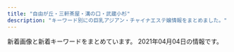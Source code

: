 ```yaml
---
title: "自由が丘・三軒茶屋・溝の口・武蔵小杉"
description: "キーワード別にの巨乳アジアン・チャイナエステ嬢情報をまとめました。"
---
```


新着画像と新着キーワードをまとめています。
2021年04月04日の情報です。

<DmmAffiliateIns />
<KeywordTable
  shops={
    [
    {
        "img_links": [
            "http://in-esthe.com/you/images/p-7.jpg",
            "http://in-esthe.com/you/images/p-5.jpg",
            "http://in-esthe.com/you/images/p-4.jpg",
            "http://in-esthe.com/you/images/mo.png",
            "http://in-esthe.com/you/images/botton.jpg",
            "http://in-esthe.com/you/images/r-2.jpg",
            "http://in-esthe.com/you/images/p-9.jpg",
            "http://in-esthe.com/you/images/p-8.jpg",
            "http://in-esthe.com/you/images/fla.jpg",
            "http://in-esthe.com/you/images/p-3.jpg",
            "http://cdn.dino-es.com/images/logo/468x60DinoEs.png",
            "http://in-esthe.com/you/images/r-1.jpg",
            "http://in-esthe.com/you/images/p-10.jpg",
            "http://in-esthe.com/you/images/p-11.jpg",
            "http://in-esthe.com/you/images/p-0.jpg"
        ],
        "keywords": {},
        "url": "http://in-esthe.com/you/",
        "station": "\u5b66\u82b8\u5927\u5b66\u99c5\u6771\u53e3",
        "name": "\u60a0"
    },
    {
        "station": "\u4e09\u8ed2\u8336\u5c4b\u99c5\u5317\u53e3",
        "url": "http://kagayaki.jpn.cm/",
        "keywords": {
            "E": 1,
            "84": 1,
            "C": 17,
            "87": 2,
            "86": 5,
            "D": 6
        },
        "img_links": [
            "http://kagayaki.jpn.cm/photos/sites/35/2017/11/2017110107513579.jpg",
            "http://kagayaki.jpn.cm/images/end1.jpg",
            "http://kagayaki.jpn.cm/images/staff0.jpg",
            "http://kagayaki.jpn.cm/images/room6.jpg",
            "http://kagayaki.jpn.cm/images/room3.jpg",
            "http://kagayaki.jpn.cm/photos/sites/35/2019/09/2019092518230998.jpg",
            "http://kagayaki.jpn.cm/images/girl-z2.jpg",
            "http://kagayaki.jpn.cm/photos/sites/35/2020/10/2020100418535814.jpg",
            "http://kagayaki.jpn.cm/images/mobile2.jpg",
            "http://kagayaki.jpn.cm/photos/sites/35/2016/09/637893871729784570.jpg",
            "http://kagayaki.jpn.cm/photos/sites/35/2016/08/staff3.jpg",
            "http://kagayaki.jpn.cm/photos/sites/35/2016/11/11.jpg",
            "http://kagayaki.jpn.cm/images/girl-z1.jpg",
            "http://kagayaki.jpn.cm/photos/sites/35/2016/08/staff32.jpg",
            "http://kagayaki.jpn.cm/images/room2.jpg",
            "http://kagayaki.jpn.cm/images/staff_line.png",
            "http://kagayaki.jpn.cm/photos/sites/35/2016/11/12.jpg",
            "http://kagayaki.jpn.cm/images/bj3.png",
            "http://kagayaki.jpn.cm/images/room5.jpg",
            "http://kagayaki.jpn.cm/photos/sites/35/2016/11/1.jpg",
            "http://kagayaki.jpn.cm/images/room1.jpg",
            "http://kagayaki.jpn.cm/images/top.jpg",
            "http://kagayaki.jpn.cm/images/room4.jpg",
            "http://kagayaki.jpn.cm/images/mobile.jpg"
        ],
        "name": "\u661f\u306e\u8f1d\u304d"
    },
    {
        "keywords": {
            "87": 1,
            "86": 2,
            "C": 2,
            "D": 3,
            "85": 2
        },
        "name": "\u30d6\u30ea\u30ea\u30a2\u30f3\u30b9",
        "station": "\u4e09\u8ed2\u8336\u5c4b\u99c5\u4e16\u7530\u8c37\u901a\u308a\u53e3",
        "url": "http://www.brilliance.mesthe.com/",
        "img_links": [
            "http://www.brilliance.mesthe.com/images/main_top.png",
            "http://www.brilliance.mesthe.com/files/003-02.jpg",
            "http://www.brilliance.mesthe.com/files/004-03.jpg",
            "http://www.brilliance.mesthe.com/images/new1.png",
            "http://www.brilliance.mesthe.com/images/s3.jpg",
            "http://www.brilliance.mesthe.com/files/001.jpg",
            "http://www.brilliance.mesthe.com/images/s2.jpg",
            "http://www.brilliance.mesthe.com/images/new3.png",
            "http://www.brilliance.mesthe.com/images/zi_massage.png",
            "http://www.brilliance.mesthe.com/images/s1.jpg",
            "http://www.brilliance.mesthe.com/images/shop/shop03.jpg",
            "http://www.brilliance.mesthe.com/images/tel.png",
            "http://www.brilliance.mesthe.com/images/zi_staff.png",
            "http://www.brilliance.mesthe.com/images/maga.jpg",
            "http://www.brilliance.mesthe.com/images/pick.png",
            "http://www.brilliance.mesthe.com/files/002-02.jpg",
            "http://www.brilliance.mesthe.com/files/001-02.jpg",
            "http://www.brilliance.mesthe.com/files/002-03.jpg",
            "http://www.brilliance.mesthe.com/files/003-03.jpg",
            "http://www.brilliance.mesthe.com/files/005-02.jpg",
            "http://www.brilliance.mesthe.com/files/002.jpg",
            "http://www.brilliance.mesthe.com/files/005.jpg",
            "http://www.brilliance.mesthe.com/images/service.png",
            "http://www.brilliance.mesthe.com/images/xian.png",
            "http://www.brilliance.mesthe.com/files/001-03.jpg",
            "http://www.brilliance.mesthe.com/files/004-02.jpg",
            "http://www.brilliance.mesthe.com/files/004.jpg",
            "http://www.brilliance.mesthe.com/images/infotiao1.jpg",
            "http://www.brilliance.mesthe.com/images/main_bottom.png",
            "http://www.brilliance.mesthe.com/images/shop/shop04.jpg",
            "http://www.brilliance.mesthe.com/files/005-03.jpg",
            "http://www.brilliance.mesthe.com/images/shop/shop02.jpg",
            "http://www.brilliance.mesthe.com/images/shop/shop01.jpg",
            "http://www.brilliance.mesthe.com/files/003.jpg"
        ]
    },
    {
        "img_links": [
            "http://www.esthe.esraku.com/images/m2.jpg",
            "http://www.esthe.esraku.com/files/004.jpg",
            "http://www.esthe.esraku.com/images/slider-img002.jpg",
            "http://www.esthe.esraku.com/images/m1.jpg",
            "http://www.esthe.esraku.com/images/slider-img001.jpg",
            "http://www.esthe.esraku.com/images/s_message.png",
            "http://www.esthe.esraku.com/files/003.jpg",
            "http://www.esthe.esraku.com/images/s_top_therapist.png",
            "http://www.esthe.esraku.com/images/s_pickup.png",
            "http://www.esthe.esraku.com/files/001.jpg",
            "http://www.esthe.esraku.com/files/002.jpg",
            "http://www.esthe.esraku.com/images/m3.jpg",
            "http://www.esthe.esraku.com/images/s_news.png",
            "http://www.esthe.esraku.com/images/m6.jpg",
            "http://www.esthe.esraku.com/images/m4.jpg",
            "http://www.esthe.esraku.com/files/005.jpg"
        ],
        "station": "\u4e09\u8ed2\u8336\u5c4b\u99c5\u5357\u53e3",
        "keywords": {
            "D": 32,
            "88": 8,
            "E": 8,
            "86": 8,
            "91": 8,
            "85": 8,
            "87": 8
        },
        "url": "http://www.esthe.esraku.com/",
        "name": "\u53f0\u6e7e\u30a8\u30b9\u30c6"
    },
    {
        "station": "\u4e8c\u5b50\u7389\u5ddd\u99c5\u6771\u53e3",
        "url": "https://ohbay.relaxjp.com/",
        "img_links": [
            "https://ohbay.relaxjp.com/css/foot.jpg",
            "https://ohbay.relaxjp.com/css/top02.jpg",
            "https://ohbay.relaxjp.com/css/staff/staff01.jpg",
            "https://ohbay.relaxjp.com/css/osusume01.jpg",
            "https://ohbay.relaxjp.com/css/staff/staff02.jpg",
            "https://ohbay.relaxjp.com/css/staff/staff03.jpg",
            "https://ohbay.relaxjp.com/css/top001.jpg",
            "https://ohbay.relaxjp.com/css/m-head.jpg",
            "https://ohbay.relaxjp.com/images/call.png",
            "https://ohbay.relaxjp.com/css/top03.jpg",
            "https://ohbay.relaxjp.com/css/osusume02.jpg",
            "https://ohbay.relaxjp.com/css/osusume03.jpg"
        ],
        "name": "Oh Baby",
        "keywords": {}
    },
    {
        "station": "\u81ea\u7531\u304c\u4e18\u99c5\u5357\u53e3",
        "name": "\u697d\u697d\u5c4b",
        "img_links": [
            "http://ms-rlx.com/img/ttl_mobile.png",
            "http://ms-rlx.com/staff/momo/01.jpg",
            "http://ms-rlx.com/staff/ruri/01mb.jpg",
            "http://ms-rlx.com/img/msgbtn.png",
            "http://ms-rlx.com/img/ttl_concept.png",
            "http://ms-rlx.com/staff/milk/01mb.jpg",
            "http://ms-rlx.com/i/files/homeimg.jpg",
            "http://ms-rlx.com/img/ttl_rec.png",
            "http://ms-rlx.com/img/ttl_staff.png",
            "http://ms-rlx.com/img/access/road02.jpg",
            "http://ms-rlx.com/img/access/road01.jpg",
            "http://ms-rlx.com/staff/ruri/01.jpg",
            "http://ms-rlx.com/img/youtube.jpg",
            "http://ms-rlx.com/staff/sachan/01.jpg",
            "http://ms-rlx.com/pic/head.png",
            "http://ms-rlx.com/staff/ringo/01.jpg",
            "http://ms-rlx.com/img/access/road03.jpg",
            "http://ms-rlx.com/img/att.png",
            "http://ms-rlx.com/img/ttl_tnew.png",
            "http://ms-rlx.com/staff/momo/01mb.jpg",
            "http://ms-rlx.com/staff/ringo/01mb.jpg",
            "http://ms-rlx.com/staff/sachan/01mb.jpg",
            "http://ms-rlx.com/staff/milk/01.jpg"
        ],
        "keywords": {
            "C": 14
        },
        "url": "http://ms-rlx.com/"
    },
    {
        "url": "http://tanoshii.jpn.mn/",
        "keywords": {
            "C": 6,
            "83": 5,
            "89": 2,
            "88": 3,
            "D": 19,
            "86": 7,
            "82": 4,
            "87": 6,
            "85": 6,
            "E": 8
        },
        "img_links": [
            "http://tanoshii.jpn.mn/images/top_slider02.jpg",
            "http://tanoshii.jpn.mn/photos/sites/76/2020/12/2020122501502779.jpg",
            "http://tanoshii.jpn.mn/images/link_nav04.jpg",
            "http://tanoshii.jpn.mn/photos/sites/76/2020/09/2020093003412015.jpg",
            "http://tanoshii.jpn.mn/images/link_nav02.jpg",
            "http://tanoshii.jpn.mn/images/top.png",
            "http://tanoshii.jpn.mn/photos/sites/76/2020/01/2020010206122496.jpg",
            "http://tanoshii.jpn.mn/photos/sites/76/2021/03/2021032908460188.jpg",
            "http://tanoshii.jpn.mn/photos/sites/76/2020/09/2020092006290275.jpg",
            "http://tanoshii.jpn.mn/photos/sites/76/2020/01/2020011710434680.jpg",
            "http://tanoshii.jpn.mn/photos/sites/76/2020/12/2020120904441346.jpg",
            "http://tanoshii.jpn.mn/photos/sites/76/2020/02/2020020601144618.jpg",
            "http://tanoshii.jpn.mn/photos/sites/76/2021/03/2021032706134456.jpg",
            "http://tanoshii.jpn.mn/photos/sites/76/2020/06/2020061605184059.jpg",
            "http://tanoshii.jpn.mn/photos/sites/76/2020/09/2020090803135392.jpg",
            "http://tanoshii.jpn.mn/photos/sites/76/2020/05/2020051702012070.jpg",
            "http://tanoshii.jpn.mn/photos/sites/76/2020/12/202012060340027.jpg",
            "http://tanoshii.jpn.mn/photos/sites/76/2021/01/2021012605371183.jpg",
            "http://tanoshii.jpn.mn/images/link_nav03.jpg",
            "http://tanoshii.jpn.mn/photos/sites/76/2020/12/202012240922577.jpg",
            "http://tanoshii.jpn.mn/photos/sites/76/2021/03/2021031707390229.jpg",
            "http://tanoshii.jpn.mn/photos/sites/76/2020/11/2020111603281212.jpg",
            "http://tanoshii.jpn.mn/photos/sites/76/2021/02/2021022304124724.jpg",
            "http://tanoshii.jpn.mn/photos/sites/76/2020/02/2020022603283463.jpg",
            "http://tanoshii.jpn.mn/photos/sites/76/2021/02/2021020904591631.jpg",
            "http://tanoshii.jpn.mn/photos/sites/76/2021/03/2021032305521841.jpg",
            "http://tanoshii.jpn.mn/photos/sites/76/2019/12/201912280133413.jpg",
            "http://tanoshii.jpn.mn/photos/sites/76/2020/11/2020112407093420.jpg",
            "http://tanoshii.jpn.mn/photos/sites/76/2020/08/2020081201584255.jpg",
            "http://tanoshii.jpn.mn/photos/sites/76/2020/07/2020071004194210.jpg",
            "http://tanoshii.jpn.mn/photos/sites/76/2019/12/2019121409132141.jpg",
            "http://tanoshii.jpn.mn/images/ico01.png",
            "http://tanoshii.jpn.mn/photos/sites/76/2019/12/201912140913237.jpg",
            "http://tanoshii.jpn.mn/photos/sites/76/2021/01/2021011304151051.jpg",
            "http://tanoshii.jpn.mn/photos/sites/76/2020/03/202003090333270.jpg",
            "http://tanoshii.jpn.mn/photos/sites/76/2020/10/2020101305315556.jpg",
            "http://tanoshii.jpn.mn/photos/sites/76/2020/02/2020022603284068.jpg",
            "http://tanoshii.jpn.mn/photos/sites/76/2020/09/2020093003412655.jpg",
            "http://tanoshii.jpn.mn/photos/sites/76/2020/12/2020120901212835.jpg",
            "http://tanoshii.jpn.mn/images/info2.jpg",
            "http://tanoshii.jpn.mn/photos/sites/76/2020/12/2020122205012857.jpg",
            "http://tanoshii.jpn.mn/images/info3.jpg",
            "http://tanoshii.jpn.mn/images/side_mobile.jpg",
            "http://tanoshii.jpn.mn/photos/sites/76/2020/01/2020011207465264.jpg",
            "http://tanoshii.jpn.mn/photos/sites/76/2020/01/2020011207465354.jpg",
            "http://tanoshii.jpn.mn/photos/sites/76/2021/01/2021012605370415.jpg",
            "http://tanoshii.jpn.mn/photos/sites/76/2020/01/2020012908322311.jpg",
            "http://tanoshii.jpn.mn/photos/sites/76/2020/11/2020110307113062.jpg",
            "http://tanoshii.jpn.mn/photos/sites/76/2020/12/2020120904423083.jpg",
            "http://tanoshii.jpn.mn/photos/sites/76/2020/11/2020112902000038.jpg",
            "http://tanoshii.jpn.mn/photos/sites/76/2020/08/2020080507421162.jpg",
            "http://tanoshii.jpn.mn/photos/sites/76/2020/01/2020012603560666.jpg",
            "http://tanoshii.jpn.mn/images/link_nav07.jpg",
            "http://tanoshii.jpn.mn/photos/sites/76/2020/05/2020052603000345.jpg",
            "http://tanoshii.jpn.mn/images/link_nav05.jpg",
            "http://tanoshii.jpn.mn/photos/sites/76/2020/06/2020060701410487.jpg",
            "http://tanoshii.jpn.mn/photos/sites/76/2020/08/2020082903370364.jpg",
            "http://tanoshii.jpn.mn/photos/sites/76/2020/09/2020090307211283.jpg",
            "http://tanoshii.jpn.mn/images/link_nav06.jpg",
            "http://tanoshii.jpn.mn/photos/sites/76/2021/04/2021040106493984.jpg",
            "http://tanoshii.jpn.mn/photos/sites/76/2020/09/2020090800560727.jpg",
            "http://tanoshii.jpn.mn/images/side_tel.jpg",
            "http://tanoshii.jpn.mn/photos/sites/76/2019/12/2019121409132447.jpg",
            "http://tanoshii.jpn.mn/images/info1.jpg",
            "http://tanoshii.jpn.mn/images/link_nav01.jpg",
            "http://tanoshii.jpn.mn/photos/sites/76/2021/03/2021030906271271.jpg",
            "http://tanoshii.jpn.mn/images/top_slider01.jpg",
            "http://tanoshii.jpn.mn/photos/sites/76/2021/01/2021011304145677.jpg",
            "http://tanoshii.jpn.mn/photos/sites/76/2021/01/2021010305174759.jpg",
            "http://tanoshii.jpn.mn/photos/sites/76/2020/04/2020040401245819.jpg",
            "http://tanoshii.jpn.mn/photos/sites/76/2020/03/2020032803325898.jpg",
            "http://tanoshii.jpn.mn/photos/sites/76/2019/12/2019121409131966.jpg",
            "http://tanoshii.jpn.mn/photos/sites/76/2019/12/2019121409132234.jpg",
            "http://tanoshii.jpn.mn/images/side_link.jpg",
            "http://tanoshii.jpn.mn/photos/sites/76/2021/02/2021022603355371.jpg",
            "http://tanoshii.jpn.mn/photos/sites/76/2021/04/2021040106500276.jpg",
            "http://tanoshii.jpn.mn/photos/sites/76/2019/12/2019121409132124.jpg",
            "http://tanoshii.jpn.mn/photos/sites/76/2020/04/2020041703571830.jpg",
            "http://tanoshii.jpn.mn/images/sp_top.jpg",
            "http://tanoshii.jpn.mn/photos/sites/76/2020/12/2020121807285563.jpg",
            "http://tanoshii.jpn.mn/photos/sites/76/2020/01/2020010206122380.jpg"
        ],
        "station": "\u4e8c\u5b50\u7389\u5ddd\u99c5\u897f\u53e3",
        "name": "\u697d\u3057\u3044"
    },
    {
        "station": "\u81ea\u7531\u304c\u4e18\u99c5\u5317\u53e3",
        "img_links": [
            "http://www.annex-jp.info/i/img/yoho.jpg",
            "http://annex-jp.info/images/sayuri.jpg",
            "http://www.annex-jp.info/i/img/mayumi.jpg",
            "http://www.annex-jp.info/i/img/nana.jpg",
            "http://annex-jp.info/images/nana.jpg",
            "http://annex-jp.info/images/kp-info.jpg",
            "http://annex-jp.info/images/mari.jpg",
            "http://www.annex-jp.info/i/img/riri.jpg",
            "http://www.annex-jp.info/i/img/sayuri.jpg",
            "http://annex-jp.info/images/yoho.jpg",
            "http://www.annex-jp.info/i/img/mari.jpg",
            "http://annex-jp.info/images/mayumi.jpg",
            "http://annex-jp.info/images/info.png",
            "http://annex-jp.info/images/riri.jpg"
        ],
        "name": "\u305f\u3093\u307d\u307d",
        "url": "http://annex-jp.info/",
        "keywords": {}
    },
    {
        "keywords": {
            "C": 1,
            "87": 2,
            "88": 2,
            "D": 3
        },
        "name": "\u898b\u8fd4\u308a\u7f8e\u4eba",
        "url": "http://www.mikaeribijin.esturl.com/",
        "station": "\u90fd\u7acb\u5927\u5b66\u99c5",
        "img_links": [
            "http://www.mikaeribijin.esturl.com/files/002-02.jpg",
            "http://www.mikaeribijin.esturl.com/files/004-02.jpg",
            "http://www.mikaeribijin.esturl.com/images/top.png",
            "http://www.mikaeribijin.esturl.com/images/bj3.png",
            "http://www.mikaeribijin.esturl.com/images/girl-z1.jpg",
            "http://www.mikaeribijin.esturl.com/images/mobile.png",
            "http://www.mikaeribijin.esturl.com/files/004.jpg",
            "http://www.mikaeribijin.esturl.com/images/line.jpg",
            "http://www.mikaeribijin.esturl.com/images/shop/shop03.jpg",
            "http://www.mikaeribijin.esturl.com/files/001-02.jpg",
            "http://www.mikaeribijin.esturl.com/files/001.jpg",
            "http://www.mikaeribijin.esturl.com/files/003.jpg",
            "http://www.mikaeribijin.esturl.com/images/shop/shop04.jpg",
            "http://www.mikaeribijin.esturl.com/images/top_sche.png",
            "http://www.mikaeribijin.esturl.com/images/girl-z2.jpg",
            "http://www.mikaeribijin.esturl.com/files/002.jpg",
            "http://www.mikaeribijin.esturl.com/files/003-02.jpg",
            "http://www.mikaeribijin.esturl.com/images/shop/shop02.jpg",
            "http://www.mikaeribijin.esturl.com/images/shop/shop01.jpg",
            "http://www.mikaeribijin.esturl.com/images/information.png",
            "http://www.mikaeribijin.esturl.com/images/link_line.png",
            "http://www.mikaeribijin.esturl.com/images/staff_line.png"
        ]
    },
    {
        "name": "\u604b\u5fc3",
        "station": "\u4e8c\u5b50\u7389\u5ddd\u99c5",
        "img_links": [
            "https://koi-heart.com/wp-content/themes/este/img/call.png",
            "https://koi-heart.com/wp-content/uploads/2018/12/786521koih.jpg",
            "https://koi-heart.com/wp-content/themes/este/img/2.jpg",
            "https://koi-heart.com/wp-content/themes/este/img/top-img02.png",
            "https://koi-heart.com/wp-content/uploads/2018/12/78651koih.jpg",
            "https://koi-heart.com/wp-content/uploads/2020/01/8765467koih.jpg",
            "https://koi-heart.com/wp-content/uploads/2018/12/8976koih.jpg",
            "https://koi-heart.com/wp-content/uploads/2019/06/897621koih.jpg",
            "https://koi-heart.com/wp-content/themes/este/img/top-img01.png",
            "https://koi-heart.com/wp-content/themes/este/img/top-img03.png",
            "https://koi-heart.com/wp-content/themes/este/img/tel_header.png",
            "https://koi-heart.com/wp-content/themes/este/img/tel_footer.png",
            "https://koi-heart.com/wp-content/uploads/2019/06/786astyhkoih.jpg",
            "https://koi-heart.com/wp-content/themes/este/img/3.jpg",
            "https://koi-heart.com/wp-content/themes/este/img/4.jpg",
            "https://koi-heart.com/wp-content/themes/este/img/1.jpg"
        ],
        "keywords": {
            "E": 12,
            "D": 9
        },
        "url": "https://koi-heart.com/"
    },
    {
        "name": "\u82b1\u6c34\u6728",
        "station": "\u4e09\u8ed2\u8336\u5c4b\u99c5\u5317\u53e3B",
        "url": "http://www.hanamizuki.esturl.com/",
        "keywords": {
            "85": 2,
            "D": 2,
            "86": 2,
            "87": 2,
            "C": 18,
            "88": 2
        },
        "img_links": [
            "http://www.hanamizuki.esturl.com/img/tel.png",
            "http://www.hanamizuki.esturl.com/img/btn_blog.png",
            "http://www.hanamizuki.esturl.com/files/001-02.jpg",
            "http://www.hanamizuki.esturl.com/files/003.jpg",
            "http://www.hanamizuki.esturl.com/files/001.jpg",
            "http://www.hanamizuki.esturl.com/img/ttl_info.png",
            "http://www.hanamizuki.esturl.com/img/ttl_news.png",
            "http://www.hanamizuki.esturl.com/files/004.jpg",
            "http://www.hanamizuki.esturl.com/files/004-02.jpg",
            "http://www.hanamizuki.esturl.com/img/goback.jpg",
            "http://www.hanamizuki.esturl.com/img/pickup.jpg",
            "http://www.hanamizuki.esturl.com/files/003-02.jpg",
            "http://www.hanamizuki.esturl.com/files/002.jpg",
            "http://www.hanamizuki.esturl.com/img/btn_side_mobile.jpg",
            "http://www.hanamizuki.esturl.com/files/002-02.jpg"
        ]
    },
    {
        "name": "JoJo",
        "keywords": {
            "86": 12,
            "\u30bb\u30af\u30b7\u30fc": 1,
            "88": 3,
            "84": 6,
            "D": 18,
            "C": 3,
            "85": 9
        },
        "station": "\u4e09\u8ed2\u8336\u5c4b\u99c5\u5357\u53e3",
        "img_links": [
            "http://www.jojo.mensnv.com/files/014-02.jpg",
            "http://www.jojo.mensnv.com/files/011.jpg",
            "http://www.jojo.mensnv.com/files/005-03.jpg",
            "http://www.jojo.mensnv.com/files/007-02.jpg",
            "http://www.jojo.mensnv.com/files/013-02.jpg",
            "http://www.jojo.mensnv.com/files/013.jpg",
            "http://www.jojo.mensnv.com/images/slider/03.jpg",
            "http://www.jojo.mensnv.com/files/004-03.jpg",
            "http://www.jojo.mensnv.com/files/002-03.jpg",
            "http://www.jojo.mensnv.com/files/012-02.jpg",
            "http://www.jojo.mensnv.com/files/012-03.jpg",
            "http://www.jojo.mensnv.com/images/showCover.png",
            "http://www.jojo.mensnv.com/files/001-03.jpg",
            "http://www.jojo.mensnv.com/files/013-03.jpg",
            "http://www.jojo.mensnv.com/files/002-02.jpg",
            "http://www.jojo.mensnv.com/images/coverGirlParts.png",
            "http://www.jojo.mensnv.com/files/010.jpg",
            "http://www.jojo.mensnv.com/images/slider/01.jpg",
            "http://www.jojo.mensnv.com/files/014.jpg",
            "http://www.jojo.mensnv.com/files/010-02.jpg",
            "http://www.jojo.mensnv.com/files/010-03.jpg",
            "http://www.jojo.mensnv.com/files/003-02.jpg",
            "http://www.jojo.mensnv.com/files/007-03.jpg",
            "http://www.jojo.mensnv.com/files/011-03.jpg",
            "http://www.jojo.mensnv.com/files/014-03.jpg",
            "http://www.jojo.mensnv.com/files/004-02.jpg",
            "http://www.jojo.mensnv.com/files/003-03.jpg",
            "http://www.jojo.mensnv.com/files/011-02.jpg",
            "http://www.jojo.mensnv.com/files/001-02.jpg",
            "http://www.jojo.mensnv.com/files/001.jpg",
            "http://www.jojo.mensnv.com/files/003.jpg",
            "http://www.jojo.mensnv.com/images/slider/02.jpg",
            "http://www.jojo.mensnv.com/files/004.jpg",
            "http://www.jojo.mensnv.com/files/006-02.jpg",
            "http://www.jojo.mensnv.com/files/009.jpg",
            "http://www.jojo.mensnv.com/files/006-03.jpg",
            "http://www.jojo.mensnv.com/files/005-02.jpg",
            "http://www.jojo.mensnv.com/images/backlistbtn.png",
            "http://www.jojo.mensnv.com/files/006.jpg",
            "http://www.jojo.mensnv.com/images/tel.png",
            "http://www.jojo.mensnv.com/files/009-02.jpg",
            "http://www.jojo.mensnv.com/files/009-03.jpg",
            "http://www.jojo.mensnv.com/files/005.jpg",
            "http://www.jojo.mensnv.com/files/002.jpg",
            "http://www.jojo.mensnv.com/images/mobile.jpg",
            "http://www.jojo.mensnv.com/files/012.jpg",
            "http://www.jojo.mensnv.com/files/007.jpg"
        ],
        "url": "http://www.jojo.mensnv.com/"
    },
    {
        "url": "http://b-berry.work/",
        "name": "\u30d6\u30eb\u30fc\u30d9\u30ea\u30fc",
        "img_links": [
            "http://b-berry.work/images/2.jpg",
            "http://b-berry.work/images/rec1.jpg",
            "http://b-berry.work/images/tg.jpg",
            "http://b-berry.work/images/news.jpg",
            "http://b-berry.work/images/int1.jpg",
            "http://b-berry.work/images/sys.jpg",
            "http://b-berry.work/images/3.jpg",
            "http://b-berry.work/images/staff_t.jpg",
            "http://b-berry.work/images/interior_t.jpg",
            "http://b-berry.work/images/s1.png",
            "http://b-berry.work/img/maya1.jpg",
            "http://b-berry.work/images/ac2.jpg",
            "http://b-berry.work/images/rec2.jpg",
            "http://b-berry.work/staff/maya.jpg",
            "http://b-berry.work/images/int2.jpg",
            "http://b-berry.work/images/head.jpg",
            "http://b-berry.work/img/mona1.jpg",
            "http://b-berry.work/staff/yuri.jpg",
            "http://b-berry.work/images/ac1.jpg",
            "http://b-berry.work/img/yuri1.jpg",
            "http://b-berry.work/images/1.jpg",
            "http://b-berry.work/staff/mona.jpg"
        ],
        "station": "\u81ea\u7531\u304c\u4e18\u99c5\u5317\u53e3",
        "keywords": {}
    },
    {
        "url": "http://www.wqiowaz.site/",
        "img_links": [
            "http://www.wqiowaz.site/picture/call.png",
            "http://www.wqiowaz.site/uploads/200630/1-200630094K4325.jpg",
            "http://www.wqiowaz.site/uploads/201008/1-20100Q5550EL.jpg",
            "http://www.wqiowaz.site/uploads/200914/1-200914164443K1.jpg",
            "http://www.wqiowaz.site/uploads/201008/1-20100Q55522V7.jpg",
            "http://www.wqiowaz.site/uploads/200629/1-200629103204442.jpg",
            "http://www.wqiowaz.site/picture/m-head01.jpg",
            "http://www.wqiowaz.site/uploads/201008/1-20100Q55403531.jpg",
            "http://www.wqiowaz.site/uploads/200629/1-200629103142X4.jpg",
            "http://www.wqiowaz.site/uploads/200630/1-200630094H5294.jpg",
            "http://www.wqiowaz.site/picture/m-top003.jpg",
            "http://www.wqiowaz.site/uploads/200914/1-20091416442NT.jpg",
            "http://www.wqiowaz.site/picture/m-top004.jpg",
            "http://www.wqiowaz.site/uploads/201008/1-20100Q5541T55.jpg",
            "http://www.wqiowaz.site/uploads/200629/1-200629103104120.jpg",
            "http://www.wqiowaz.site/picture/cam-01.jpg",
            "http://www.wqiowaz.site/picture/foot01.jpg"
        ],
        "keywords": {
            "D": 3,
            "86": 1,
            "84": 2,
            "F": 4,
            "94": 4
        },
        "name": "Sweet",
        "station": "\u7528\u8cc0\u99c5\u6771\u53e3"
    },
    {
        "url": "http://clair.work/",
        "keywords": {
            "C": 4,
            "D": 4,
            "E": 2
        },
        "name": "Clair \uff5e\u30af\u30ec\u30fc\u30eb\uff5e",
        "img_links": [
            "http://clair.work/images/mainvisual_02.jpg",
            "http://clair.work/images/icon_ranking_03.png",
            "http://clair.work/images/sw_home.png",
            "http://clair.work/images/trigger.jpg",
            "http://clair.work/images/icon_ranking_04.png",
            "http://clair.work/images/recruit/point_03.png",
            "http://clair.work/images/recruit/nagare_02.jpg",
            "http://clair.work/staff/humi2.jpg",
            "http://clair.work/images/recruit/point_09.png",
            "http://clair.work/images/mainvisual_02_s.jpg",
            "http://clair.work/images/icon_ranking_02.png",
            "http://clair.work/images/recruit/point_04.png",
            "http://clair.work/images/head_therapist.jpg",
            "http://clair.work/images/recruit/point_07.png",
            "http://clair.work/staff/yua1.jpg",
            "http://clair.work/images/recruit/nagare_03.jpg",
            "http://clair.work/staff/mayu1.jpg",
            "http://clair.work/images/icon_new.png",
            "http://clair.work/images/recruit/sp_mainvisual.jpg",
            "http://clair.work/images/recruit/point_06.png",
            "http://clair.work/images/mainvisual_01.jpg",
            "http://clair.work/images/recruit/nagare_06.png",
            "http://clair.work/staff/kasumi1.jpg",
            "http://clair.work/images/recruit/nagare_07.png",
            "http://clair.work/staff/humi1.jpg",
            "http://clair.work/images/icon_ranking_05.png",
            "http://clair.work/images/recruit/nagare_01.jpg",
            "http://clair.work/images/recruit/req_03.jpg",
            "http://clair.work/images/no_image.jpg",
            "http://clair.work/images/mainvisual_01_s.jpg",
            "http://clair.work/images/head_interior.jpg",
            "http://clair.work/images/sw_tel.png",
            "http://clair.work/images/recruit/nagare_05.png",
            "http://clair.work/images/recruit/point_08.png",
            "http://clair.work/images/icon_ranking_01.png",
            "http://clair.work/staff/ayaka1.jpg",
            "http://clair.work/images/recruit/message_03.png",
            "http://clair.work/images/recruit/point_05.png"
        ],
        "station": "\u5b66\u82b8\u5927\u5b66\u99c5\u897f\u53e3"
    },
    {
        "url": "http://aosora.work/",
        "station": "\u4e09\u8ed2\u8336\u5c4b\u99c5\u5357\u53e3",
        "name": "\u9752\u7a7a",
        "keywords": {},
        "img_links": [
            "http://aosora.work/images/4.jpg",
            "http://aosora.work/staff/sora.jpg",
            "http://aosora.work/images/s1.jpg",
            "http://aosora.work/img/yu2.jpg",
            "http://aosora.work/img/sora2.jpg",
            "http://aosora.work/images/head.jpg",
            "http://aosora.work/img/yu1.jpg",
            "http://aosora.work/images/interior_t.png",
            "http://aosora.work/images/sys3.png",
            "http://aosora.work/img/karen1.jpg",
            "http://aosora.work/img/momo2.jpg",
            "http://aosora.work/images/sys1.jpg",
            "http://aosora.work/img/hina1.jpg",
            "http://aosora.work/staff/momo.jpg",
            "http://aosora.work/images/1.jpg",
            "http://aosora.work/images/news.png",
            "http://aosora.work/images/5.jpg",
            "http://aosora.work/images/sys2.jpg",
            "http://aosora.work/images/s2.jpg",
            "http://aosora.work/images/2.jpg",
            "http://aosora.work/images/int1.png",
            "http://aosora.work/staff/yu.jpg",
            "http://aosora.work/img/momo1.jpg",
            "http://aosora.work/images/3.jpg",
            "http://aosora.work/staff/hina.jpg",
            "http://aosora.work/img/karen2.jpg",
            "http://aosora.work/images/int2.png",
            "http://aosora.work/img/hina2.jpg",
            "http://aosora.work/images/mobile.png",
            "http://aosora.work/images/s1.png",
            "http://aosora.work/images/staff_t.png",
            "http://aosora.work/img/sora1.jpg",
            "http://aosora.work/staff/karen.jpg"
        ]
    },
    {
        "url": "http://www.es-flower.link/",
        "img_links": [
            "http://www.es-flower.link/sp/images/rec2.jpg",
            "http://www.es-flower.link/images/4.jpg",
            "http://www.es-flower.link/images/news.jpg",
            "http://www.es-flower.link/images/interior_t.jpg",
            "http://www.es-flower.link/sp/img/nene1.jpg",
            "http://www.es-flower.link/images/1.jpg",
            "http://www.es-flower.link/img/koyuki1.jpg",
            "http://www.es-flower.link/sp/images/sisu.jpg",
            "http://www.es-flower.link/images/head.jpg",
            "http://www.es-flower.link/sp/images/5.jpg",
            "http://www.es-flower.link/images/7.jpg",
            "http://www.es-flower.link/images/int1.png",
            "http://www.es-flower.link/img/nene1.jpg",
            "http://www.es-flower.link/sp/images/pc.jpg",
            "http://www.es-flower.link/images/int2.png",
            "http://www.es-flower.link/sp/images/footer.jpg",
            "http://www.es-flower.link/sp/images/tel.jpg",
            "http://www.es-flower.link/sp/images/sisu_t.jpg",
            "http://www.es-flower.link/sp/images/top.jpg",
            "http://www.es-flower.link/images/2.jpg",
            "http://www.es-flower.link/images/mobile.jpg",
            "http://www.es-flower.link/sp/images/sys1.jpg",
            "http://www.es-flower.link/sp/images/interior_t.jpg",
            "http://www.es-flower.link/images/6.jpg",
            "http://www.es-flower.link/images/sys.png",
            "http://www.es-flower.link/sp/img/huyumi1.jpg",
            "http://www.es-flower.link/sp/images/1.jpg",
            "http://www.es-flower.link/images/ta.jpg",
            "http://www.es-flower.link/sp/images/newsb.png",
            "http://www.es-flower.link/images/info.jpg",
            "http://www.es-flower.link/sp/images/4.jpg",
            "http://www.es-flower.link/sp/images/news.jpg",
            "http://www.es-flower.link/sp/menu/staff.jpg",
            "http://www.es-flower.link/sp/images/sys3.jpg",
            "http://www.es-flower.link/img/yume1.jpg",
            "http://www.es-flower.link/img/mizuki1.jpg",
            "http://www.es-flower.link/sp/images/rec1.jpg",
            "http://www.es-flower.link/sp/menu/top.jpg",
            "http://www.es-flower.link/images/sm.jpg",
            "http://www.es-flower.link/images/staff_t.jpg",
            "http://www.es-flower.link/img/huyumi1.jpg",
            "http://www.es-flower.link/images/rec1.png",
            "http://www.es-flower.link/images/5.jpg",
            "http://www.es-flower.link/sp/images/ac1.jpg",
            "http://www.es-flower.link/sp/images/head.png",
            "http://www.es-flower.link/sp/menu/interior.jpg",
            "http://www.es-flower.link/sp/img/arisa1.jpg",
            "http://www.es-flower.link/sp/images/sys2.jpg",
            "http://www.es-flower.link/img/arisa1.jpg",
            "http://www.es-flower.link/sp/img/yume1.jpg",
            "http://www.es-flower.link/images/rec2.jpg",
            "http://www.es-flower.link/sp/images/6.jpg",
            "http://www.es-flower.link/sp/images/time.jpg",
            "http://www.es-flower.link/images/3.jpg",
            "http://www.es-flower.link/sp/images/3.jpg",
            "http://www.es-flower.link/sp/images/staff_t.jpg",
            "http://www.es-flower.link/sp/img/mizuki1.jpg",
            "http://www.es-flower.link/sp/images/7.jpg",
            "http://www.es-flower.link/sp/images/2.jpg",
            "http://www.es-flower.link/sp/img/yuyu1.jpg",
            "http://www.es-flower.link/sp/images/int2.jpg",
            "http://www.es-flower.link/sp/images/rec3.jpg",
            "http://www.es-flower.link/sp/images/int1.jpg",
            "http://www.es-flower.link/img/yuyu1.jpg",
            "http://www.es-flower.link/sp/img/koyuki1.jpg"
        ],
        "station": "\u81ea\u7531\u304c\u4e18\u99c5\u5317\u53e3",
        "keywords": {},
        "name": "\u6625\u306e\u604b"
    },
    {
        "img_links": [
            "http://ms-shinraku.com/img/ttl_staff.png",
            "http://ms-shinraku.com/staff/momoka/01.jpg",
            "http://ms-shinraku.com/staff/yuki/01.jpg",
            "http://ms-shinraku.com/pic/topimg1.jpg",
            "http://ms-shinraku.com/staff/ran/01.jpg",
            "http://ms-shinraku.com/i/files/homeimg.jpg",
            "http://ms-shinraku.com/pic/head.jpg",
            "http://ms-shinraku.com/staff/ayumi/01.jpg",
            "http://ms-shinraku.com/staff/mari/01.jpg",
            "http://ms-shinraku.com/pic/topimg2.jpg",
            "http://ms-shinraku.com/img/foot.png",
            "http://ms-shinraku.com/staff/kanako/01.jpg"
        ],
        "station": "\u5b66\u82b8\u5927\u5b66\u99c5\u6771\u53e3",
        "name": "\u5fc3\u697d",
        "keywords": {
            "C": 2
        },
        "url": "http://ms-shinraku.com/"
    },
    {
        "name": "\u8d64\u30d0\u30e9",
        "keywords": {},
        "img_links": [
            "http://chishituyop.xyz/style/images/sys.jpg",
            "http://chishituyop.xyz/uploads/201229/1-201229152000Y5.jpg",
            "http://chishituyop.xyz/uploads/210317/1-21031GI93YC.jpg",
            "http://chishituyop.xyz/style/images/nav-sys.jpg",
            "http://chishituyop.xyz/uploads/210317/1-21031GI954635.jpg",
            "http://chishituyop.xyz/style/images/index-miru_06.jpg",
            "http://chishituyop.xyz/style/images/t6.jpg",
            "http://chishituyop.xyz/style/images/index-miru_18.jpg",
            "http://chishituyop.xyz/style/images/t2.png",
            "http://chishituyop.xyz/style/images/s-bian.png",
            "http://chishituyop.xyz/uploads/210317/1-21031GJ016101.jpg",
            "http://chishituyop.xyz/style/images/nav2-sta.png",
            "http://chishituyop.xyz/style/images/t3.png",
            "http://chishituyop.xyz/style/images/index-miru_03.jpg",
            "http://chishituyop.xyz/style/images/t4.jpg"
        ],
        "url": "http://chishituyop.xyz/",
        "station": "\u4e8c\u5b50\u7389\u5ddd\u99c5\u897f\u53e3"
    },
    {
        "img_links": [
            "http://www.miyuki.es-relax.info/images/info1.jpg",
            "http://www.miyuki.es-relax.info/images/sp02.jpg",
            "http://www.miyuki.es-relax.info/gals/yuri1.jpg",
            "http://www.miyuki.es-relax.info/images/info4.jpg",
            "http://www.miyuki.es-relax.info/images/yoyaku.png",
            "http://www.miyuki.es-relax.info/gals/yuki1.jpg",
            "http://www.miyuki.es-relax.info/images/sp01.jpg",
            "http://www.miyuki.es-relax.info/gals/nana1.jpg",
            "http://www.miyuki.es-relax.info/images/info2.jpg",
            "http://www.miyuki.es-relax.info/images/kp01.jpg",
            "http://www.miyuki.es-relax.info/images/sp03.jpg",
            "http://www.miyuki.es-relax.info/images/info3.jpg"
        ],
        "url": "http://www.miyuki.es-relax.info/",
        "keywords": {},
        "station": "\u5927\u5ca1\u5c71\u99c5",
        "name": "\u30de\u30c3\u30b5\u30fc\u30b8\u306e\u66d9"
    },
    {
        "keywords": {},
        "url": "http://treat-msg.com/",
        "name": "\u5b89\u5fc3\u5802",
        "img_links": [
            "http://treat-msg.com/img/access/road6.jpg",
            "http://treat-msg.com/staff/chinatu/01mb.jpg",
            "http://treat-msg.com/staff/riri/01mb.jpg",
            "http://treat-msg.com/staff/mei/01.jpg",
            "http://treat-msg.com/pic/corona.jpg",
            "http://treat-msg.com/staff/riri/01.jpg",
            "http://treat-msg.com/img/mainft.jpg",
            "http://treat-msg.com/staff/saki/01.jpg",
            "http://treat-msg.com/img/ttl_staff.jpg",
            "http://treat-msg.com/img/head.png",
            "http://treat-msg.com/staff/noa/01mb.jpg",
            "http://treat-msg.com/staff/saki/01mb.jpg",
            "http://treat-msg.com/staff/noa/01.jpg",
            "http://treat-msg.com/staff/rumi/01.jpg",
            "http://treat-msg.com/staff/miyo/01mb.jpg",
            "http://treat-msg.com/staff/kaori/01.jpg",
            "http://treat-msg.com/img/access/road2.jpg",
            "http://treat-msg.com/img/access/roaddm.png",
            "http://treat-msg.com/img/access/road5.jpg",
            "http://treat-msg.com/img/foot.png",
            "http://treat-msg.com/staff/miyo/01.jpg",
            "http://treat-msg.com/img/access/road4.jpg",
            "http://treat-msg.com/img/access/road1.jpg",
            "http://treat-msg.com/staff/chinatu/01.jpg",
            "http://treat-msg.com/staff/rumi/01mb.jpg",
            "http://treat-msg.com/staff/kaori/01mb.jpg",
            "http://treat-msg.com/img/shop/msg.png",
            "http://treat-msg.com/img/access/road3.jpg",
            "http://treat-msg.com/staff/mei/01mb.jpg",
            "http://treat-msg.com/img/mainhd.jpg"
        ],
        "station": "\u99d2\u6ca2\u5927\u5b66\u99c5\u99d2\u6ca2\u516c\u5712\u53e3"
    }
]
}
/>
<DmmAffiliateScript />
